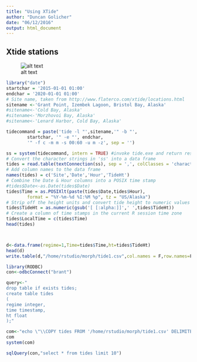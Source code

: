```yaml
---
title: "Using XTide"
author: "Duncan Golicher"
date: "06/12/2016"
output: html_document
---
```


## Xtide stations



![alt text](/home/rstudio/morph/docs/xtide_alaska1.png)

```r
library("date")
startchar = '2015-01-01 01:00'
endchar = '2020-01-01 01:00'
# Site name, taken from http://www.flaterco.com/xtide/locations.html
sitename <-'Grant Point, Izembek Lagoon, Bristol Bay, Alaska'
#sitename<-'Cold Bay, Alaska'
#sitename<-'Morzhovoi Bay, Alaska'
#sitename<-'Lenard Harbor, Cold Bay, Alaska'

tidecommand = paste('tide -l "',sitename,'" -b "',
		startchar, '" -e "', endchar,
		'" -f c -m m -s 00:60 -u m -z', sep = '')

ss = system(tidecommand, intern = TRUE) #invoke tide.exe and return results
# Convert the character strings in 'ss' into a data frame
tides = read.table(textConnection(ss), sep = ',', colClasses = 'character')
# Add column names to the data frame
names(tides) = c('Site','Date','Hour','TideHt')
# Combine the Date & Hour columns into a POSIX time stamp
#tides$Date<-as.Date(tides$Date)
tides$Time = as.POSIXlt(paste(tides$Date,tides$Hour), 
		format = "%Y-%m-%d %I:%M %p", tz = "US/Alaska")
# Strip off the height units and convert tide height to numeric values
tides$TideHt = as.numeric(gsub('[ [:alpha:]]',' ',tides$TideHt))
# Create a column of time stamps in the current R session time zone
tides$LocalTime = c(tides$Time)
head(tides)




```


```r
d<-data.frame(regime=1,Time=tides$Time,ht=tides$TideHt)
head(d)
write.table(d,"/home/rstudio/morph/tide1.csv",col.names = F,row.names=F,sep=",")

```


```r
library(RODBC)
con<-odbcConnect("brant")

query<-"
drop table if exists tides;
create table tides
(
regime integer,
time timestamp,
ht float
);"

com<-"echo \"\\COPY tides FROM '/home/rstudio/morph/tide1.csv' DELIMITERS ',' CSV;\" | psql -h postgis -U docker -d brant"
com
system(com)

sqlQuery(con,"select * from tides limit 10")
```


